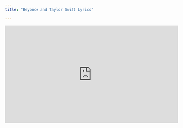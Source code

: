 ```yaml
---
title: "Beyonce and Taylor Swift Lyrics"

---
```


<iframe width="560" height="315" src="https://www.youtube.com/embed/vYbDyfv_v4Q" title="YouTube video player" frameborder="0" allow="accelerometer; autoplay; clipboard-write; encrypted-media; gyroscope; picture-in-picture" allowfullscreen></iframe>
